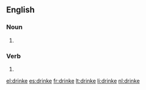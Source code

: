 ==English==

===Noun===
{{en-noun}}

# {{obsolete spelling of|drink}}

===Verb===
{{infl|en|verb}}

# {{obsolete spelling of|drink}}

[[el:drinke]]
[[es:drinke]]
[[fr:drinke]]
[[lt:drinke]]
[[li:drinke]]
[[nl:drinke]]